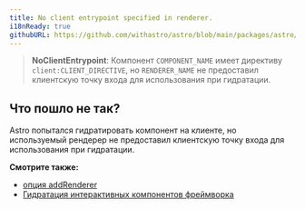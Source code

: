 ```yaml
---
title: No client entrypoint specified in renderer.
i18nReady: true
githubURL: https://github.com/withastro/astro/blob/main/packages/astro/src/core/errors/errors-data.ts
---
```


> **NoClientEntrypoint**: Компонент `COMPONENT_NAME` имеет директиву `client:CLIENT_DIRECTIVE`, но `RENDERER_NAME` не предоставил клиентскую точку входа для использования при гидратации.

## Что пошло не так?
Astro попытался гидратировать компонент на клиенте, но используемый рендерер не предоставил клиентскую точку входа для использования при гидратации.

**Смотрите также:**
-  [опция addRenderer](/ru/reference/integrations-reference/#addrenderer-option)
-  [Гидратация интерактивных компонентов фреймворка](/ru/guides/framework-components/#hydrating-interactive-components)